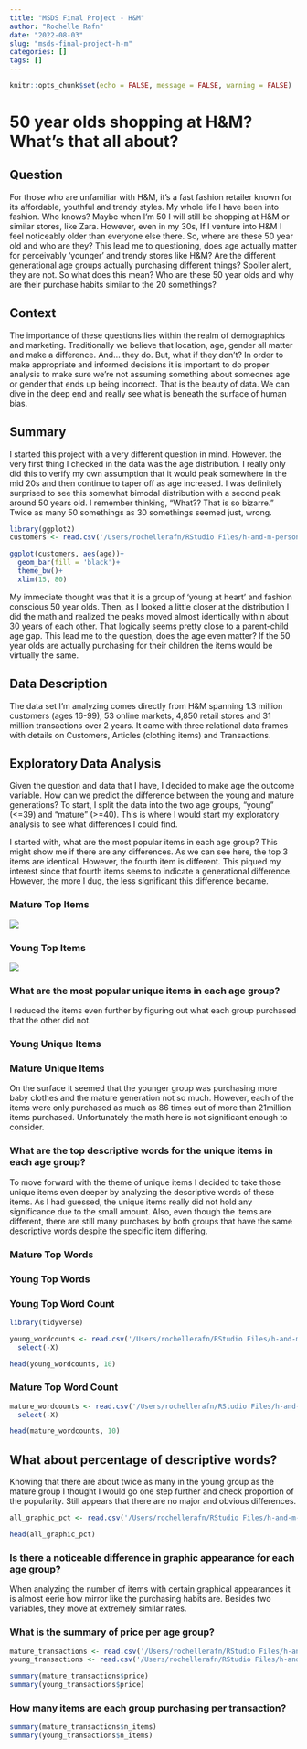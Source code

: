 ```yaml
---
title: "MSDS Final Project - H&M"
author: "Rochelle Rafn"
date: "2022-08-03"
slug: "msds-final-project-h-m"
categories: []
tags: []
---
```


```r
knitr::opts_chunk$set(echo = FALSE, message = FALSE, warning = FALSE)
```

# 50 year olds shopping at H&M? What’s that all about? 

## Question

For those who are unfamiliar with H&M, it’s a fast fashion retailer known for its affordable, youthful and trendy styles. My whole life I have been into fashion. Who knows? Maybe when I’m 50 I will still be shopping at H&M or similar stores, like Zara. However, even in my 30s, If I venture into H&M I feel noticeably older than everyone else there. So, where are these 50 year old and who are they? This lead me to questioning, does age actually matter for perceivably ‘younger’ and trendy stores like H&M? Are the different generational age groups actually purchasing different things? Spoiler alert, they are not. So what does this mean? Who are these 50 year olds and why are their purchase habits similar to the 20 somethings? 


## Context

The importance of these questions lies within the realm of demographics and marketing. Traditionally we believe that location, age, gender all matter and make a difference. And… they do. But, what if they don’t? In order to make appropriate and informed decisions it is important to do proper analysis to make sure we’re not assuming something about someones age or gender that ends up being incorrect. That is the beauty of data. We can dive in the deep end and really see what is beneath the surface of human bias. 


## Summary

I started this project with a very different question in mind. However. the very first thing I checked in the data was the age distribution. I really only did this to verify my own assumption that it would peak somewhere in the mid 20s and then continue to taper off as age increased. I was definitely surprised to see this somewhat bimodal distribution with a second peak around 50 years old. I remember thinking, “What?? That is so bizarre.” Twice as many 50 somethings as 30 somethings seemed just, wrong. 

```r
library(ggplot2)
customers <- read.csv('/Users/rochellerafn/RStudio Files/h-and-m-personalized-fashion-recommendations/customers.csv') 

ggplot(customers, aes(age))+
  geom_bar(fill = 'black')+
  theme_bw()+
  xlim(15, 80)
```


My immediate thought was that it is a group of ‘young at heart’ and fashion conscious 50 year olds. Then, as I looked a little closer at the distribution I did the math and realized the peaks moved almost identically within about 30 years of each other. That logically seems pretty close to a parent-child age gap. This lead me to the question, does the age even matter? If the 50 year olds are actually purchasing for their children the items would be virtually the same.


## Data Description

The data set I’m analyzing comes directly from H&M spanning 1.3 million customers (ages 16-99), 53 online markets, 4,850 retail stores and 31 million transactions over 2 years. It came with three relational data frames with details on Customers, Articles (clothing items) and Transactions. 


## Exploratory Data Analysis

Given the question and data that I have, I decided to make age the outcome variable. How can we predict the difference between the young and mature generations? To start, I split the data into the two age groups, “young” (<=39) and “mature” (>=40). This is where I would start my exploratory analysis to see what differences I could find. 

I started with, what are the most popular items in each age group? This might show me if there are any differences. As we can see here, the top 3 items are identical. However, the fourth item is different. This piqued my interest since that fourth items seems to indicate a generational difference. However, the more I dug, the less significant this difference became.

### Mature Top Items
![](images/MATURE_top_items.jpg)

### Young Top Items
![](images/YOUNG_top_items.jpg)



### What are the most popular unique items in each age group?
I reduced the items even further by figuring out what each group purchased that the other did not. 

### Young Unique Items


### Mature Unique Items



On the surface it seemed that the younger group was purchasing more baby clothes and the mature generation not so much. However, each of the items were only purchased as much as 86 times out of more than 21million items purchased. Unfortunately the math here is not significant enough to consider.


### What are the top descriptive words for the unique items in each age group?
To move forward with the theme of unique items I decided to take those unique items even deeper by analyzing the descriptive words of these items. As I had guessed, the unique items really did not hold any significance due to the small amount. Also, even though the items are different, there are still many purchases by both groups that have the same descriptive words despite the specific item differing.

### Mature Top Words


### Young Top Words


### Young Top Word Count 
```r
library(tidyverse)

young_wordcounts <- read.csv('/Users/rochellerafn/RStudio Files/h-and-m-personalized-fashion-recommendations/young_wordcounts') %>%
  select(-X)

head(young_wordcounts, 10)
```

### Mature Top Word Count
```r
mature_wordcounts <- read.csv('/Users/rochellerafn/RStudio Files/h-and-m-personalized-fashion-recommendations/mature_wordcounts') %>%
  select(-X)

head(mature_wordcounts, 10)
```


## What about percentage of descriptive words?
Knowing that there are about twice as many in the young group as the mature group I thought I would go one step further and check proportion of the popularity. Still appears that there are no major and obvious differences.
```r
all_graphic_pct <- read.csv('/Users/rochellerafn/RStudio Files/h-and-m-personalized-fashion-recommendations/all_graphic_pct')

head(all_graphic_pct)
```


### Is there a noticeable difference in graphic appearance for each age group?
When analyzing the number of items with certain graphical appearances it is almost eerie how mirror like the purchasing habits are. Besides two variables, they move at extremely similar rates.



### What is the summary of price per age group?
```r
mature_transactions <- read.csv('/Users/rochellerafn/RStudio Files/h-and-m-personalized-fashion-recommendations/mature_transactions')
young_transactions <- read.csv('/Users/rochellerafn/RStudio Files/h-and-m-personalized-fashion-recommendations/young_transactions')

summary(mature_transactions$price)
summary(young_transactions$price)
```


### How many items are each group purchasing per transaction?
```r
summary(mature_transactions$n_items)
summary(young_transactions$n_items)
```


